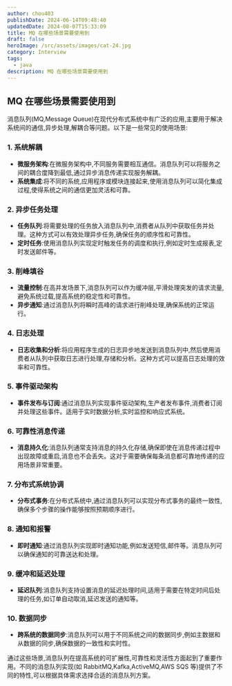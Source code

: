 ```yaml
---
author: chou403
publishDate: 2024-06-14T09:48:40
updatedDate: 2024-08-07T15:33:09
title: MQ 在哪些场景需要使用到
draft: false
heroImage: /src/assets/images/cat-24.jpg
category: Interview
tags:
  - java
description: MQ 在哪些场景需要使用到
---
```


## MQ 在哪些场景需要使用到

消息队列(MQ,Message Queue)在现代分布式系统中有广泛的应用,主要用于解决系统间的通信,异步处理,解耦合等问题。以下是一些常见的使用场景:

### 1. **系统解耦**

- **微服务架构**:在微服务架构中,不同服务需要相互通信。消息队列可以将服务之间的耦合度降到最低,通过异步消息传递实现服务解耦。
- **系统集成**:将不同的系统,应用程序或模块连接起来,使用消息队列可以简化集成过程,使得系统之间的通信更加灵活和可靠。

### 2. **异步任务处理**

- **任务队列**:将需要处理的任务放入消息队列中,消费者从队列中获取任务并处理。这种方式可以有效处理异步任务,确保任务的顺序性和可靠性。
- **定时任务**:使用消息队列实现定时触发任务的调度和执行,例如定时生成报表,定时发送邮件等。

### 3. **削峰填谷**

- **流量控制**:在高并发场景下,消息队列可以作为缓冲层,平滑处理突发的请求流量,避免系统过载,提高系统的稳定性和可靠性。
- **异步通知**:通过消息队列将瞬时高峰的请求进行削峰处理,确保系统的正常运行。

### 4. **日志处理**

- **日志收集和分析**:将应用程序生成的日志异步地发送到消息队列中,然后使用消费者从队列中获取日志进行处理,存储和分析。这种方式可以提高日志处理的效率和可靠性。

### 5. **事件驱动架构**

- **事件发布与订阅**:通过消息队列实现事件驱动架构,生产者发布事件,消费者订阅并处理这些事件。适用于实时数据分析,实时监控和响应式系统。

### 6. **可靠性消息传递**

- **消息持久化**:消息队列通常支持消息的持久化存储,确保即使在消息传递过程中出现故障或重启,消息也不会丢失。这对于需要确保每条消息都可靠地传递的应用场景非常重要。

### 7. **分布式系统协调**

- **分布式事务**:在分布式系统中,通过消息队列可以实现分布式事务的最终一致性,确保多个步骤的操作能够按照预期顺序进行。

### 8. **通知和报警**

- **即时通知**:通过消息队列实现即时通知功能,例如发送短信,邮件等。消息队列可以确保通知的可靠送达和处理。

### 9. **缓冲和延迟处理**

- **延迟队列**:消息队列支持设置消息的延迟处理时间,适用于需要在特定时间后处理的任务,如订单自动取消,延迟发送的通知等。

### 10. **数据同步**

- **跨系统的数据同步**:消息队列可以用于不同系统之间的数据同步,例如主数据和从数据的同步,确保数据的一致性和实时性。

通过这些场景,消息队列在提高系统的可扩展性,可靠性和灵活性方面起到了重要作用。不同的消息队列实现(如 RabbitMQ,Kafka,ActiveMQ,AWS SQS 等)提供了不同的特性,可以根据具体需求选择合适的消息队列方案。
